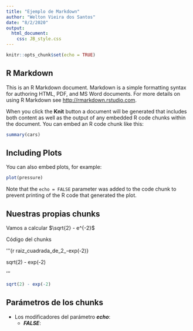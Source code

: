```yaml
---
title: "Ejemplo de Markdown"
author: "Welton Vieira dos Santos"
date: "8/2/2020"
output: 
  html_document: 
    css: JB_style.css
---
```


```r
knitr::opts_chunk$set(echo = TRUE)
```

## R Markdown

This is an R Markdown document. Markdown is a simple formatting syntax for authoring HTML, PDF, and MS Word documents. For more details on using R Markdown see <http://rmarkdown.rstudio.com>.

When you click the **Knit** button a document will be generated that includes both content as well as the output of any embedded R code chunks within the document. You can embed an R code chunk like this:

```r
summary(cars)
```

## Including Plots

You can also embed plots, for example:

```r
plot(pressure)
```

Note that the `echo = FALSE` parameter was added to the code chunk to prevent printing of the R code that generated the plot.

## Nuestras propias chunks

Vamos a calcular $\sqrt{2} - e^{-2}$
<div class="r-code">
  <p class="aligncenter"> Código del chunks </p>
  <p> '''{r raiz_cuadrada_de_2_-exp(-2)}</p>
  <p>    sqrt(2) - exp(-2) </p>
  <p>''' </p>
</div>


```r
sqrt(2) - exp(-2)
```

## Parámetros de los chunks

* Los modificadores del parámetro _**echo**_:
  * _**FALSE**_: 
